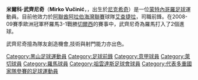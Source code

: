 {{noteta
|G1=意甲
|G2=uefa
|T=zh-hans:米尔科·武齐尼奇;zh-hk:米爾科·胡仙歷;zh-tw:米爾科·武齊尼奇;
|1=zh-hans:武齐尼奇;zh-hk:胡仙歷;zh-tw:武齊尼奇;
}}
{{Football player infobox
| playername         = 武齊尼奇<br />''Mirko Vučinić''
| image              = [[File:MirkoVucinic.JPG|250px]]
| fullname           =  Mirko Vučinić
| nickname           = 
| dateofbirth        = {{birth date and age|1983|10|1}}
| cityofbirth        = [[尼克希奇|尼克希奇]]
| countryofbirth     = {{YUG}}
| height             = {{height|meters=1.86}}
| currentclub        = [[艾查捷拉体育和文化俱乐部|艾查捷拉]]
| clubnumber         = 9
| position           = [[前鋒_(足球)|前鋒]]
| youthyears         = 
| youthclubs         = 
| years1              = 1999–2000
| clubs1              = [[蘇積斯卡|蘇積斯卡]]
| caps1               = 9
| goals1              = 3
| years2              = 2001–2006
| clubs2              = [[萊切足球俱樂部|萊切]]
| caps2               = 111
| goals2              = 34
| years3              = 2006–2011
| clubs3              = [[羅馬足球會|羅馬]]
| caps3               = 147
| goals3              = 46
| years4              = 2011–2014
| clubs4              = [[祖雲達斯|祖雲達斯]]
| caps4               = 75
| goals4              = 21
| years5              = 2014–
| clubs5              = [[艾查捷拉体育和文化俱乐部|艾查捷拉]]
| caps5               = 29
| goals5              = 27
| nationalyears1      =  2005–2006
| nationalteam1      = {{fb|SRB}} 
| nationalcaps1      =3
| nationalgoals1     =0
| nationalyears2      =  2007– 
| nationalteam2      =  {{fb|MNE}}
| nationalcaps2      =44
| nationalgoals2     = 17
| pcupdate           = 2015-11-23
| ntupdate           = 2014-12-10
}}
'''米爾科·武齊尼奇'''（'''Mirko Vučinić'''，{{bd|1983年|10月1日|catidx=Vucinic, Mirko}}，出生於[[尼克希奇|尼克希奇]]）是一位[[蒙特內哥羅|蒙特內哥羅]][[足球|足球]]運動員。目前他效力於[[阿聯酋阿拉伯海灣聯賽|阿聯酋阿拉伯海灣聯賽]]球隊[[艾查捷拉体育和文化俱乐部|艾查捷拉]]，司職前鋒。在2008-09賽季歐洲冠軍杯羅馬3-1戰勝[[切爾西|切爾西]]的賽事中，武齊尼奇為羅馬打入了2個進球。

武齊尼奇擅為隊友創造機會,技術與射門能力亦出色。

{{DEFAULTSORT:Vucinic, Mirko}}
[[Category:黑山足球運動員|Category:黑山足球運動員]]
[[Category:足球前鋒|Category:足球前鋒]]
[[Category:意甲球員|Category:意甲球員]]
[[Category:萊切球員|Category:萊切球員]]
[[Category:羅馬球員|Category:羅馬球員]]
[[Category:祖雲達斯足球會球員|Category:祖雲達斯足球會球員]]
[[Category:代表多重國家隊參賽的足球運動員|Category:代表多重國家隊參賽的足球運動員]]